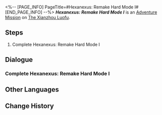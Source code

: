 <%-- [PAGE_INFO]
PageTitle=#Hexanexus: Remake Hard Mode I#
[END_PAGE_INFO] --%>
{{Stub|Dialogue.}}
{{Mission Infobox
|id            = 8025219
|title         = 
|image         = <!--Mission Hexanexus Remake Hard Mode I.png-->
|type          = Adventure
|event_name    = 
|chapter       = 
|requirements  = {{subst:void|<!--Unknown: {"Type":"Manual"}-->}}
|summary       = <!--official mission summary from Fate's Atlas-->
|characters    = Trailblazer
|startLocation = [[The Xianzhou Luofu]] - [[The Shackling Prison]]
|world         = The Xianzhou Luofu
|area          = The Shackling Prison
|prev          = 
|next          = 
|rewards       = 
}}
'''''Hexanexus: Remake Hard Mode I''''' is an [[Adventure Mission]] on [[The Xianzhou Luofu]].

==Steps==
# Complete Hexanexus: Remake Hard Mode I

<!--
==Gameplay Notes==

--><!--
==Trial Character==

-->
==Dialogue==
{{Stub Dialogue}}

===Complete Hexanexus: Remake Hard Mode I===
{{Mission Description|type=adventure|location=The Shackling Prison|Complete Hexanexus: Remake Hard Mode I}}
{{Dialogue Start}}
:{{tx}}
{{Dialogue End}}

==Other Languages==
{{Other Languages
|en   = Hexanexus: Remake Hard Mode I
|zhs  = 「枘凿六合•Remake」困难模式I
|zht  = 「枘鑿六合•Remake」困難模式I
|ja   = 「枘構立方・リメイク」難易度・困難I
|ko   = 「모순된 결합체•Remake」 어려움 모드 I
|es   = Hexanexus: Reedición: modo difícil&nbsp;I
|fr   = Mode difficile I de l'Hexanexus V2
|ru   = Гексанексус: Remake - Сложный режим I
|th   = Hexanexus: Remake โหมดยาก I
|vi   = "Khối Lục Giác - Remake" Chế Độ Khó I
|de   = Hexanexus: Remake – Schwerer Modus I
|id   = "Hexanexus: Remake" Mode Sulit I
|pt   = Hexanexus: Remake - Modo Difícil I
}}

==Change History==
{{Change History|2.5}}
